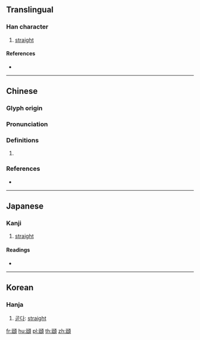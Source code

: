 {{character info/new}}
{{also|颋}}
==Translingual==

===Han character===
{{Han char|rn=181|rad=頁|as=07|sn=16|four=11486|canj=NGMBC}}

# [[straight]]

====References====
* {{Han ref|kx=1405.020|dkj=43504|dj=1922.080|hdz=74368.060|uh=9832|ud=38962|bh=EC5B|bd=60507}}

----

==Chinese==
{{zh-forms|s=颋}}

===Glyph origin===
{{Han etym}}

===Pronunciation===
{{zh-pron
|m=tǐng
|c=ting5,ting2
|mc=y
|oc=y
|cat=
}}

===Definitions===
{{zh-hanzi}}

# {{rfdef|zh}}

===References===
* {{R:yue:Hanzi}}

----

==Japanese==

===Kanji===
{{ja-kanji|grade=|rs=頁07}}

# [[straight]]

====Readings====
* {{ja-readings|on=[[てい]] (tei), [[ちょう]] (chō)|kun=}}

----

==Korean==

===Hanja===
{{ko-hanja|hangeul=정|eumhun=|rv=jeong|mr=chŏng|y=ceng}}

# [[곧다]]: [[straight]]

[[fr:頲]]
[[hu:頲]]
[[pl:頲]]
[[th:頲]]
[[zh:頲]]